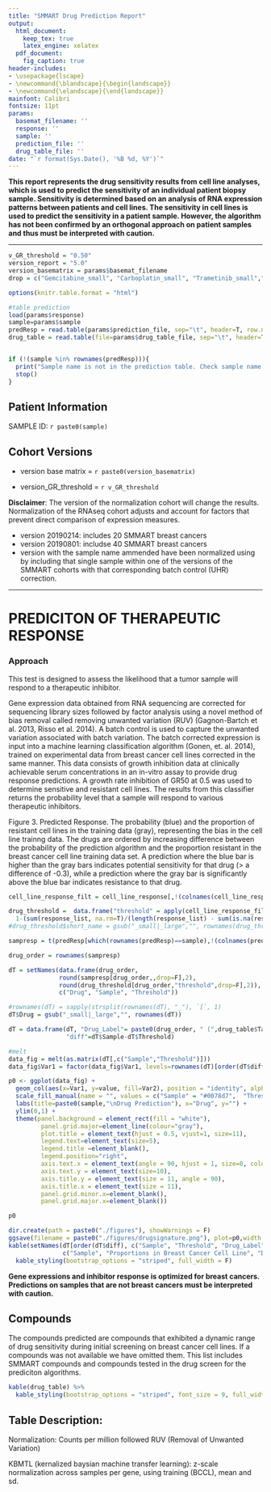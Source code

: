 ```yaml
---
title: "SMMART Drug Prediction Report"
output:
  html_document:
    keep_tex: true
    latex_engine: xelatex
  pdf_document:
    fig_caption: true
header-includes:
- \usepackage{lscape}
- \newcommand{\blandscape}{\begin{landscape}}
- \newcommand{\elandscape}{\end{landscape}}
mainfont: Calibri
fontsize: 11pt
params: 
  basemat_filename: ''
  response: ''
  sample: ''
  prediction_file: ''
  drug_table_file: ''
date: "`r format(Sys.Date(), '%B %d, %Y')`"
---
```


**This report represents the drug sensitivity results from cell line analyses, which is used to predict the sensitivity of an individual patient biopsy sample. Sensitivity is determined based on an analysis of RNA expression patterns between patients and cell lines. The sensitivity in cell lines is used to predict the sensitivity in a patient sample. However, the algorithm has not been confirmed by an orthogonal approach on patient samples and thus must be interpreted with caution.**

***

```r
v_GR_threshold = "0.50"
version_report = "5.0"
version_basematrix = params$basemat_filename
drop = c("Gemcitabine_small", "Carboplatin_small", "Trametinib_small","BIBW2992_small")

```


```r
options(knitr.table.format = "html")

#table prediction
load(params$response)
sample=params$sample
predResp = read.table(params$prediction_file, sep="\t", header=T, row.names = 1)
drug_table = read.table(file=params$drug_table_file, sep="\t", header=T, stringsAsFactors = F)


if (!(sample %in% rownames(predResp))){
  print("Sample name is not in the prediction table. Check sample name.")
  stop()
}
```


Patient Information
-------------------

SAMPLE ID: ``r paste0(sample)``


Cohort Versions
-------

* version base matrix = ``r paste0(version_basematrix)``

* version_GR_threshold = ```r v_GR_threshold```


**Disclaimer**:  The version of the normalization cohort will change the results. Normalization of the RNAseq cohort adjusts and account for factors that prevent direct comparison of expression measures.

 * version 20190214: includes 20 SMMART breast cancers
 * version 20190801: includse 40 SMMART breast cancers
 * version with the sample name ammended have been normalized using by including that single sample within one of the versions of the SMMART cohorts with that corresponding batch control (UHR) correction. 

***


# PREDICITON OF THERAPEUTIC RESPONSE

### Approach

This test is designed to assess the likelihood that a tumor sample will respond to a therapeutic inhibitor. 

Gene expression data obtained from RNA sequencing are corrected for sequencing library sizes followed by factor analysis using a novel method of bias removal called removing unwanted variation (RUV) (Gagnon-Bartch et al. 2013, Risso et al. 2014). A batch control is used to capture the unwanted variation associated with batch variation. The batch corrected expression is input into a machine learning classification algorithm (Gonen, et. al. 2014), trained on experimental data from breast cancer cell lines corrected in the same manner. This data consists of growth inhibition data at clinically achievable serum concentrations in an in-vitro assay to provide drug response predictions. A  growth rate inhibition of GR50 at 0.5 was used to determine sensitive and resistant cell lines. The results from this classifier returns the probability level that a sample will respond to various therapeutic inhibitors. 

Figure 3. Predicted Response. The probability (blue) and the proportion of resistant cell lines in the training data (gray), representing the bias in the cell line trainng data. The drugs are ordered by increasing difference between the probability of the prediction algorithm and the proportion resistant in the breast cancer cell line training data set.  A prediction where the blue bar is higher than the gray bars indicates potential sensitivity for that drug (> a difference of -0.3), while a prediction where the gray bar is significantly above the blue bar indicates resistance to that drug.

```r


cell_line_response_filt = cell_line_response[,!(colnames(cell_line_response) %in% drop)]

drug_threshold =  data.frame("threshold" = apply(cell_line_response_filt, 2,function(response_list){
  1-(sum(response_list, na.rm=T)/(length(response_list) - sum(is.na(response_list))))}))
#drug_threshold$short_name = gsub("_small|_large","", rownames(drug_threshold))

```


```r


sampresp = t(predResp[which(rownames(predResp)==sample),!(colnames(predResp) %in% drop)])

drug_order = rownames(sampresp)

dT = setNames(data.frame(drug_order, 
              round(sampresp[drug_order,,drop=F],2), 
              round(drug_threshold[drug_order,"threshold",drop=F],2)), 
              c("Drug", "Sample", "Threshold"))

#rownames(dT) = sapply(strsplit(rownames(dT), "_"), `[`, 1)
dT$Drug = gsub("_small|_large","", rownames(dT))

dT = data.frame(dT, "Drug_Label"= paste0(drug_order, " (",drug_table$Target[unlist(lapply(dT$Drug, function(x) grep(x,drug_table$SMMART.Compound)[1]))], ")"),
                "diff"=dT$Sample-dT$Threshold)
```



```r

#melt
data_fig = melt(as.matrix(dT[,c("Sample","Threshold")]))
data_fig$Var1 = factor(data_fig$Var1, levels=rownames(dT)[order(dT$diff)])

p0 <- ggplot(data_fig) +
  geom_col(aes(x=Var1, y=value, fill=Var2), position = "identity", alpha = 0.5, show.legend = T) +
  scale_fill_manual(name = "", values = c("Sample" = "#0078d7",  "Threshold" = "gray50")) +
  labs(title=paste0(sample,"\nDrug Prediction"), x="Drug", y="") +
  ylim(0,1) +
  theme(panel.background = element_rect(fill = "white"),
         panel.grid.major=element_line(colour="gray"),
         plot.title = element_text(hjust = 0.5, vjust=1, size=11),
         legend.text=element_text(size=5),
         legend.title =element_blank(),
         legend.position="right",
         axis.text.x = element_text(angle = 90, hjust = 1, size=8, colour="black", vjust=0.5),
         axis.text.y = element_text(size=10),
         axis.title.y = element_text(size = 11, angle = 90),
         axis.title.x = element_text(size = 11),
         panel.grid.minor.x=element_blank(),
         panel.grid.major.x=element_blank())

p0

dir.create(path = paste0("./figures"), showWarnings = F)
ggsave(filename = paste0("./figures/drugsignature.png"), plot=p0,width = 6, height = 5)
kable(setNames(dT[order(dT$diff), c("Sample", "Threshold", "Drug_Label")] ,
               c("Sample", "Proportions in Breast Cancer Cell Line", "Drug Label")),align="c") %>%
  kable_styling(bootstrap_options = "striped", full_width = F)


```

**Gene expressions and inhibitor response is optimized for breast cancers. Predictions on samples that are not breast cancers must be interpreted with caution.**



Compounds
---------

The compounds predicted are compounds that exhibited a dynamic range of drug sensitivity during initial screening on breast cancer cell lines. If a compounds was not available we have omitted them. This list includes SMMART compounds and compounds tested in the drug screen for the prediciton algorithms. 


\tiny

```r


kable(drug_table) %>%
  kable_styling(bootstrap_options = "striped", font_size = 9, full_width = T)
```

\normalsize


Table Description:
-----------------
Normalization: Counts per million followed RUV (Removal of Unwanted Variation)

KBMTL (kernalized baysian machine transfer learning): z-scale normalization across samples per gene, using training (BCCL), mean and sd. 
